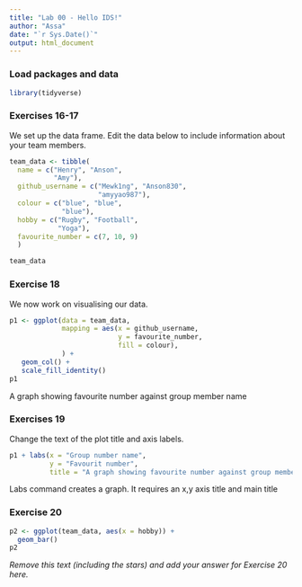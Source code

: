 ```yaml
---
title: "Lab 00 - Hello IDS!"
author: "Assa"
date: "`r Sys.Date()`"
output: html_document
---
```


### Load packages and data

```r
library(tidyverse) 
```

### Exercises 16-17

We set up the data frame. Edit the data below to include information about your team members.

```r
team_data <- tibble(
  name = c("Henry", "Anson", 
           "Amy"),
  github_username = c("Mewk1ng", "Anson830", 
                      "amyyao987"), 
  colour = c("blue", "blue", 
             "blue"),
  hobby = c("Rugby", "Football", 
            "Yoga"),
  favourite_number = c(7, 10, 9)
  )

team_data
```

### Exercise 18

We now work on visualising our data. 

```r
p1 <- ggplot(data = team_data, 
             mapping = aes(x = github_username, 
                           y = favourite_number,
                           fill = colour), 
             ) +
   geom_col() +
   scale_fill_identity()
p1
```


A graph showing favourite number against group member name

### Exercises 19

Change the text of the plot title and axis labels.

```r
p1 + labs(x = "Group number name", 
          y = "Favourit number",
          title = "A graph showing favourite number against group member name")
```

Labs command creates a graph. It requires an x,y axis title and main title

### Exercise 20

```r
p2 <- ggplot(team_data, aes(x = hobby)) +
  geom_bar()
p2
```

*Remove this text (including the stars) and add your answer for Exercise 20 here.*
